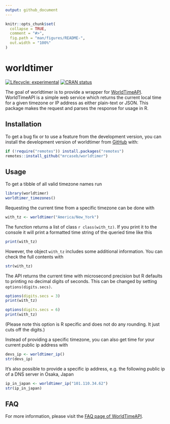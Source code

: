 ```yaml
---
output: github_document
---
```


<!-- README.md is generated from README.Rmd. Please edit that file -->

```r
knitr::opts_chunk$set(
  collapse = TRUE,
  comment = "#>",
  fig.path = "man/figures/README-",
  out.width = "100%"
)
```

# worldtimer

<!-- badges: start -->
[![Lifecycle: experimental](https://img.shields.io/badge/lifecycle-experimental-orange.svg)](https://lifecycle.r-lib.org/articles/stages.html#experimental)
[![CRAN status](https://www.r-pkg.org/badges/version/worldtimer)](https://CRAN.R-project.org/package=worldtimer)
<!-- badges: end -->

The goal of worldtimer is to provide a wrapper for [WorldTimeAPI](http://worldtimeapi.org). WorldTimeAPI is a simple web service which returns the current local time for a given timezone or IP address as either plain-text or JSON. This package makes the request and parses the response for usage in R.

## Installation

To get a bug fix or to use a feature from the development version, you can install the development version of worldtimer from [GitHub](https://github.com/mrcaseb/worldtimer) with:

```r
if (!require("remotes")) install.packages("remotes")
remotes::install_github("mrcaseb/worldtimer")
```

## Usage

To get a tibble of all valid timezone names run

```r
library(worldtimer)
worldtimer_timezones()
```

Requesting the current time from a specific timezone can be done with

```r
with_tz <- worldtimer("America/New_York")
```

The function returns a list of class ``r class(with_tz)``. If you print it to the console it will print a formatted time string of the queried time like this

```r
print(with_tz)
```

However, the object `with_tz` includes some additional information. You can check the full contents with

```r
str(with_tz)
```

The API returns the current time with microsecond precision but R defaults to printing no decimal digits of seconds. This can be changed by setting `options(digits.secs)`. 

```r
options(digits.secs = 3)
print(with_tz)

options(digits.secs = 6)
print(with_tz)
```

(Please note this option is R specific and does not do any rounding. It just cuts off the digits.)

Instead of providing a specific timezone, you can also get time for your current public ip address with

```r
devs_ip <- worldtimer_ip()
str(devs_ip)
```

It's also possible to provide a specific ip address, e.g. the following public ip of a DNS server in Osaka, Japan

```r
ip_in_japan <- worldtimer_ip("101.110.34.62")
str(ip_in_japan)
```

## FAQ

For more information, please visit the [FAQ page of WorldTimeAPI](http://worldtimeapi.org/pages/faqs).
